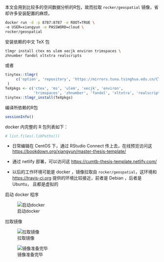本文会用到比较多的空间数据分析的R包，故而拉取 `rocker/geospatial` 镜像，省却许多安装配置的麻烦，

```bash
docker run -d -p 8787:8787 -e ROOT=TRUE \
-e USER=xiangyun -e PASSWORD=cloud \
rocker/geospatial
```

安装依赖的中文 TeX 包

```bash
tlmgr install ctex ms ulem xecjk environ trimspaces \
zhnumber fandol xltxtra realscripts
```

或者

```r
tinytex::tlmgr(
     c('option', 'repository', 'https://mirrors.tuna.tsinghua.edu.cn/CTAN/systems/texlive/tlnet')
 )
TeXpkgs <- c('ctex', 'ms', 'ulem', 'xecjk', 'environ',
             'trimspaces', 'zhnumber', 'fandol', 'xltxtra', 'realscripts')
tinytex::tlmgr_install(TeXpkgs)
```


编译所依赖的R包

```r
sessionInfo()
```

docker 内完整的 R 包列表如下：

```r
# list.files(.libPaths())
```


- 日常编辑在 CentOS 下，通过 RStudio Connect 传上去，在线预览访问这 <https://bookdown.org/xiangyun/master-thesis-template/>

- 通过 netlify 部署，可以访问这 <https://cumtb-thesis-template.netlify.com/>

- 以后的工作环境可能是 docker ，镜像拉取自 `rocker/geospatial`，这环境和 <https://travis-ci.org> 提供的环境比较接近，前者是 Debian ，后者是 Ubuntu， 且都是虚拟的

启动 docker 程序

![启动docker](figures/start_docker.png)

拉取镜像

![拉取镜像](figures/pull_image.png)

![镜像准备完毕](figures/pull_down.png)